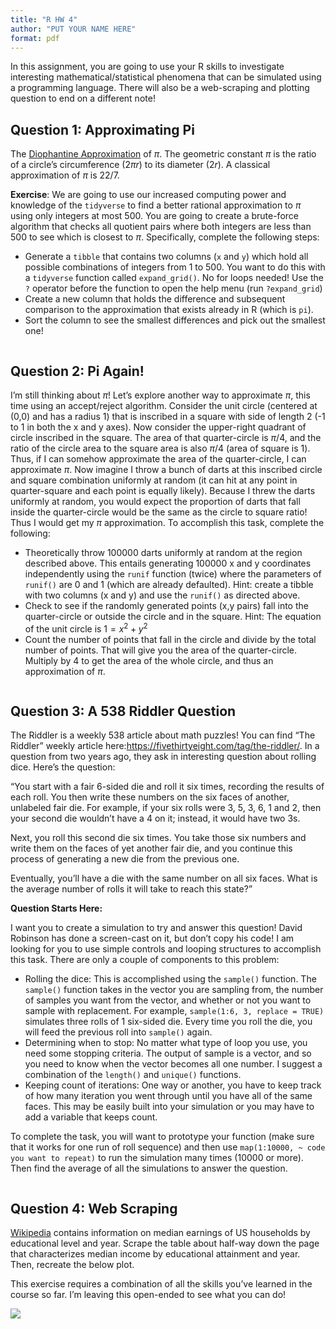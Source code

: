 ```yaml
---
title: "R HW 4"
author: "PUT YOUR NAME HERE"
format: pdf
---
```


In this assignment, you are going to use your R skills to investigate interesting mathematical/statistical phenomena that can be simulated using a programming language. There will also be a web-scraping and plotting question to end on a different note!


## Question 1: Approximating Pi

The [Diophantine Approximation](https://en.wikipedia.org/wiki/Diophantine_approximation) of $\pi$. The geometric constant $\pi$ is the ratio of a circle's circumference ($2\pi r$) to its diameter ($2r$). A classical approximation of $\pi$ is $22/7$. 

__Exercise__: We are going to use our increased computing power and knowledge of the `tidyverse` to find a better rational approximation to $\pi$ using only integers at most 500. You are going to create a brute-force algorithm that checks all quotient pairs where both integers are less than 500 to see which is closest to $\pi$. Specifically, complete the following steps:

  * Generate a `tibble` that contains two columns (`x` and `y`) which hold all possible combinations of integers from 1 to 500. You want to do this with a `tidyverse` function called `expand_grid()`. No for loops needed! Use the `?` operator before the function to open the help menu (run `?expand_grid`) 
  * Create a new column that holds the difference and subsequent comparison to the approximation that exists already in R (which is `pi`).
  * Sort the column to see the smallest differences and pick out the smallest one!
  
```r

```
  

## Question 2: Pi Again!


I'm still thinking about $\pi$! Let's explore another way to approximate $\pi$, this time using an accept/reject algorithm. Consider the unit circle (centered at (0,0) and has a radius 1) that is inscribed in a square with side of length 2 (-1 to 1 in both the x and y axes). Now consider the upper-right quadrant of circle inscribed in the square. The area of that quarter-circle is $\pi/4$, and the ratio of the circle area to the square area is also $\pi/4$ (area of square is 1). Thus, if I can somehow approximate the area of the quarter-circle, I can approximate $\pi$. Now imagine I throw a bunch of darts at this inscribed circle and square combination uniformly at random (it can hit at any point in quarter-square and each point is equally likely). Because I threw the darts uniformly at random, you would expect the proportion of darts that fall inside the quarter-circle would be the same as the circle to square ratio! Thus I would get my $\pi$ approximation. To accomplish this task, complete the following:

  * Theoretically throw 100000 darts uniformly at random at the region described above. This entails generating 100000 x and y coordinates independently using the `runif` function (twice) where the parameters of `runif()` are 0 and 1 (which are already defaulted). Hint: create a tibble with two columns (x and y) and use the `runif()` as directed above.
  * Check to see if the randomly generated points (x,y pairs) fall into the quarter-circle or outside the circle and in the square. Hint: The equation of the unit circle is $1 = x^2 + y^2$ 
  * Count the number of points that fall in the circle and divide by the total number of points. That will give you the area of the quarter-circle. Multiply by 4 to get the area of the whole circle, and thus an approximation of $\pi$.
  
  
```r

```
  
  
  
## Question 3: A 538 Riddler Question

The Riddler is a weekly 538 article about math puzzles! You can find "The Riddler" weekly article here:[https://fivethirtyeight.com/tag/the-riddler/](https://fivethirtyeight.com/tag/the-riddler/). In a question from two years ago, they ask in interesting question about rolling dice. Here's the question:

"You start with a fair 6-sided die and roll it six times, recording the results of each roll. You then write these numbers on the six faces of another, unlabeled fair die. For example, if your six rolls were 3, 5, 3, 6, 1 and 2, then your second die wouldn’t have a 4 on it; instead, it would have two 3s.

Next, you roll this second die six times. You take those six numbers and write them on the faces of yet another fair die, and you continue this process of generating a new die from the previous one.

Eventually, you’ll have a die with the same number on all six faces. What is the average number of rolls it will take to reach this state?"


__Question Starts Here:__

I want you to create a simulation to try and answer this question! David Robinson has done a screen-cast on it, but don't copy his code! I am looking for you to use simple controls and looping structures to accomplish this task. There are only a couple of components to this problem:

* Rolling the dice: This is accomplished using the `sample()` function. The `sample()` function takes in the vector you are sampling from, the number of samples you want from the vector, and whether or not you want to sample with replacement. For example, `sample(1:6, 3, replace = TRUE)` simulates three rolls of 1 six-sided die. Every time you roll the die, you will feed the previous roll into `sample()` again.
* Determining when to stop: No matter what type of loop you use, you need some stopping criteria. The output of sample is a vector, and so you need to know when the vector becomes all one number. I suggest a combination of the `length()` and `unique()` functions. 
* Keeping count of iterations: One way or another, you have to keep track of how many iteration you went through until you have all of the same faces. This may be easily built into your simulation or you may have to add a variable that keeps count. 

To complete the task, you will want to prototype your function (make sure that it works for one run of roll sequence) and then use `map(1:10000, ~ code you want to repeat)` to run the simulation many times (10000 or more). Then find the average of all the simulations to answer the question.

```r

```

  

## Question 4: Web Scraping

[Wikipedia](https://en.wikipedia.org/wiki/Educational_attainment_in_the_United_States) contains information on median earnings of US households by educational level and year. Scrape the table about half-way down the page that characterizes median income by educational attainment and year. Then, recreate the below plot.

This exercise requires a combination of all the skills you've learned in the course so far. I'm leaving this open-ended to see what you can do!

![](plot.png)
```r

```

